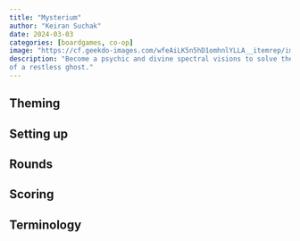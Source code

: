 ```yaml
---
title: "Mysterium"
author: "Keiran Suchak"
date: 2024-03-03
categories: [boardgames, co-op]
image: "https://cf.geekdo-images.com/wfeAiLK5n5hD1omhnlYLLA__itemrep/img/vp5yky_tCOAF26AvLGzH7LLB-vc=/fit-in/246x300/filters:strip_icc()/pic2601683.jpg"
description: "Become a psychic and divine spectral visions to solve the murder
of a restless ghost."
---
```


## Theming

## Setting up

## Rounds

## Scoring

## Terminology


